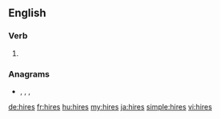 {{also|hi-res|híres}}
==English==

===Verb===
{{head|en|verb form}}

# {{en-third-person singular of|hire}}

===Anagrams===
* {{l|en|heirs}}, {{l|en|Sheri}}, {{l|en|shier}}, {{l|en|shire}}

[[de:hires]]
[[fr:hires]]
[[hu:hires]]
[[my:hires]]
[[ja:hires]]
[[simple:hires]]
[[vi:hires]]